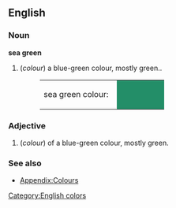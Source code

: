 ==English==

===Noun===
'''sea green'''
#(''colour'') a blue-green colour, mostly green..
#:<table><tr><td>sea green colour: &nbsp;</td><td bgcolor="#238E68" width="80">&nbsp; </td></tr></table>


===Adjective===
#(''colour'') of a blue-green colour, mostly green.

===See also===
*[[Wiktionary_Appendix:Colours|Appendix:Colours]]

[[Category:English colors]]